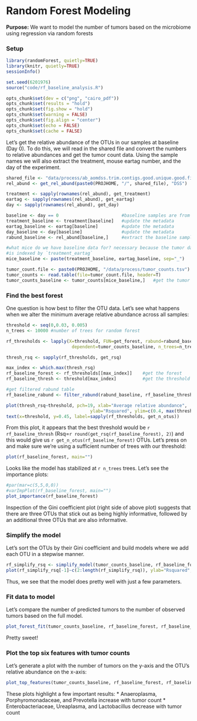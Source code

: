 # Random Forest Modeling


**Purpose:** We want to model the number of tumors based on the microbiome using
regression via random forests


### Setup

```r
library(randomForest, quietly=TRUE)
library(knitr, quietly=TRUE)
sessionInfo()

set.seed(6201976)
source("code/rf_baseline_analysis.R")
```

```r
opts_chunk$set(dev = c("png", "cairo_pdf"))
opts_chunk$set(results = "hold")
opts_chunk$set(fig.show = "hold")
opts_chunk$set(warning = FALSE)
opts_chunk$set(fig.align = "center")
opts_chunk$set(echo = FALSE)
opts_chunk$set(cache = FALSE)
```

Let's get the relative abundance of the OTUs in our samples at baseline (Day 0).
To do this, we will read in the shared file and convert the numbers to relative
abundances and get the tumor count data. Using the sample names we will also
extract the treatment, mouse eartag number, and the day of the experiment.


```r
shared_file <- "data/process/ab_aomdss.trim.contigs.good.unique.good.filter.unique.precluster.pick.pick.pick.an.unique_list.0.03.subsample.shared"
rel_abund <- get_rel_abund(paste0(PROJHOME, "/", shared_file), "DSS")

treatment <- sapply(rownames(rel_abund), get_treatment)
eartag <- sapply(rownames(rel_abund), get_eartag)
day <- sapply(rownames(rel_abund), get_day)

baseline <- day == 0                        #baseline samples are from day 0
treatment_baseline <- treatment[baseline]   #update the metadata
eartag_baseline <- eartag[baseline]         #update the metadata
day_baseline <- day[baseline]               #update the metadata
rabund_baseline <- rel_abund[baseline,]     #extract the baseline samples

#what mice do we have baseline data for? necessary because the tumor data
#is indexed by `treatment_eartag`
mice_baseline <- paste(treatment_baseline, eartag_baseline, sep="_")

tumor_count.file <- paste0(PROJHOME, "/data/process/tumor_counts.tsv")
tumor_counts <- read.table(file=tumor_count.file, header=T)
tumor_counts_baseline <- tumor_counts[mice_baseline,]   #get the tumor count data
```

### Find the best forest

One question is how best to filter the OTU data. Let's see what happens when we
alter the minimum average relative abundance across all samples:

```r
threshold <- seq(0,0.03, 0.005)
n_trees <- 10000 #number of trees for random forest

rf_thresholds <- lapply(X=threshold, FUN=get_forest, rabund=rabund_baseline,
                         dependent=tumor_counts_baseline, n_trees=n_trees)

thresh_rsq <- sapply(rf_thresholds, get_rsq)

max_index <- which.max(thresh_rsq)
rf_baseline_forest <- rf_thresholds[[max_index]]    #get the forest
rf_baseline_thresh <- threshold[max_index]          #get the threshold that was used

#get filtered rabund table
rf_baseline_rabund <- filter_rabund(rabund_baseline, rf_baseline_thresh)

plot(thresh_rsq~threshold, pch=19, xlab="Average relative abundance",
                                ylab="Rsquared", ylim=c(0.4, max(thresh_rsq)))
text(x=threshold, y=0.45, label=sapply(rf_thresholds, get_n_otus))
```

From this plot, it appears that the best threshold would be
`r rf_baseline_thresh` (Rsq=`r round(get_rsq(rf_baseline_forest), 2)`) and this would
give us `r get_n_otus(rf_baseline_forest)` OTUs. Let's press on and make sure we're
using a sufficient number of trees with our threshold:

```r
plot(rf_baseline_forest, main="")
```

Looks like the model has stabilized at `r n_trees` trees. Let's see the
importance plots:

```r
#par(mar=c(5,5,0,0))
#varImpPlot(rf_baseline_forest, main="")
plot_importance(rf_baseline_forest)
```

Inspection of the Gini coefficient plot (right side of above plot) suggests that
there are three OTUs that stick out as being highly informative, followed by an
additional three OTUs that are also informative.


### Simplify the model

Let's sort the OTUs by their Gini coefficient and build models where we add each
OTU in a stepwise manner.


```r
rf_simplify_rsq <- simplify_model(tumor_counts_baseline, rf_baseline_forest, rabund_baseline)
plot(rf_simplify_rsq[-1]~c(2:length(rf_simplify_rsq)), ylab="Rsquared", xlab="Number of OTUs in model")
```

Thus, we see that the model does pretty well with just a few parameters.


### Fit data to model

Let's compare the number of predicted tumors to the number of observed tumors
based on the full model.

```r
plot_forest_fit(tumor_counts_baseline, rf_baseline_forest, rf_baseline_rabund, treatment_baseline)
```

Pretty sweet!


### Plot the top six features with tumor counts

Let's generate a plot with the number of tumors on the y-axis and the OTU's
relative abundance on the x-axis:

```r
plot_top_features(tumor_counts_baseline, rf_baseline_forest, rf_baseline_rabund, treatment_baseline)
```

These plots highlight a few important results:
* Anaeroplasma, Porphyromonadaceae, and Prevotella increase with tumor count
* Enterobacteriaceae, Ureaplasma, and Lactobacillus decrease with tumor count
